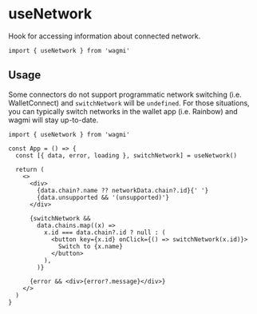 # useNetwork

Hook for accessing information about connected network.

```tsx
import { useNetwork } from 'wagmi'
```

## Usage

Some connectors do not support programmatic network switching (i.e. WalletConnect) and `switchNetwork` will be `undefined`. For those situations, you can typically switch networks in the wallet app (i.e. Rainbow) and wagmi will stay up-to-date.

```tsx live
import { useNetwork } from 'wagmi'

const App = () => {
  const [{ data, error, loading }, switchNetwork] = useNetwork()

  return (
    <>
      <div>
        {data.chain?.name ?? networkData.chain?.id}{' '}
        {data.unsupported && '(unsupported)'}
      </div>

      {switchNetwork &&
        data.chains.map((x) =>
          x.id === data.chain?.id ? null : (
            <button key={x.id} onClick={() => switchNetwork(x.id)}>
              Switch to {x.name}
            </button>
          ),
        )}

      {error && <div>{error?.message}</div>}
    </>
  )
}
```
